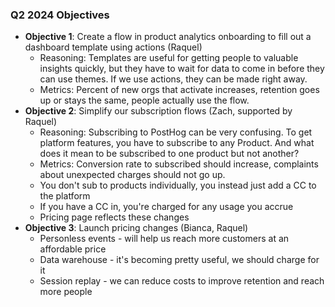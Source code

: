 ### Q2 2024 Objectives

- **Objective 1**: Create a flow in product analytics onboarding to fill out a dashboard template using actions (Raquel)
  - Reasoning: Templates are useful for getting people to valuable insights quickly, but they have to wait for data to come in before they can use themes. If we use actions, they can be made right away.
  - Metrics: Percent of new orgs that activate increases, retention goes up or stays the same, people actually use the flow.
- **Objective 2**: Simplify our subscription flows (Zach, supported by Raquel)
  - Reasoning: Subscribing to PostHog can be very confusing. To get platform features, you have to subscribe to any Product. And what does it mean to be subscribed to one product but not another?
  - Metrics: Conversion rate to subscribed should increase, complaints about unexpected charges should not go up.
  - You don't sub to products individually, you instead just add a CC to the platform
  - If you have a CC in, you're charged for any usage you accrue
  - Pricing page reflects these changes
- **Objective 3**: Launch pricing changes (Bianca, Raquel)
  - Personless events - will help us reach more customers at an affordable price
  - Data warehouse - it's becoming pretty useful, we should charge for it
  - Session replay - we can reduce costs to improve retention and reach more people
